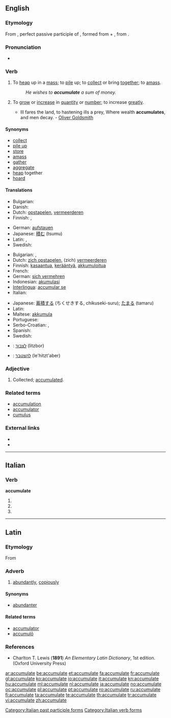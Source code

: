==English==

===Etymology===
From {{etyl|la}} {{term|accumulatus|accumulātus||lang=la}}, perfect passive participle of {{term|accumulo|accumulō|amass, pile up|lang=la}}, formed from {{term|ad-||to, towards, at|lang=la}} + {{term|cumulo|cumulō|heap|lang=la}}, from {{term|cumulus||heap|lang=la}}.

===Pronunciation===
* {{IPA|/əˈkjuːmjʊˌleɪt/}}

===Verb===
{{en-verb|accumulat|ing}}

# {{transitive}} To [[heap]] up in a [[mass]]; to [[pile]] up; to [[collect]] or bring [[together]]; to [[amass]].
#: ''He wishes to '''accumulate''' a sum of money.''
# {{intransitive}} To [[grow]] or [[increase]] in [[quantity]] or [[number]]; to increase [[greatly]].
#* Ill fares the land, to hastening ills a prey, Where wealth '''accumulates''', and men decay. - [[w:Oliver Goldsmith|Oliver Goldsmith]]

====Synonyms====
* [[collect]]
* [[pile up]]
* [[store]]
* [[amass]]
* [[gather]]
* [[aggregate]]
* [[heap]] together
* [[hoard]]

====Translations====
{{trans-top|to pile up}}
* Bulgarian: {{t|bg|натрупвам}}
* Danish: {{t+|da|akkumulere}}
* Dutch: [[opstapelen]], [[vermeerderen]]
* Finnish: {{t+|fi|kasata}}, {{t+|fi|kerätä}}
{{trans-mid}}
* German: [[aufstauen]]
* Japanese: [[積む]] (tsumu)
* Latin: {{t-|la|accumulo|alt=accumulō}},  {{t-|la|cumulo|alt=cumulō}}
* Swedish: {{t|sv|ackumelera}}
{{trans-bottom}}

{{trans-top|to grow in number}}
* Bulgarian: {{t|bg|събирам се}},  {{t|bg|увеличавам се}}
* Dutch: [[zich opstapelen]], (zich) [[vermeerderen]]
* Finnish: [[kasaantua]], [[kerääntyä]], [[akkumuloitua]]
* French: {{t+|fr|accumuler}}
* German: [[sich vermehren]]
* Indonesian: [[akumulasi]]
* [[Interlingua]]: [[accumular se]]
* Italian: {{t-|it|accumularsi}}
{{trans-mid}}
* Japanese: [[蓄積する]] (ちくせきする, chikuseki-suru); [[たまる]] (tamaru)
* Latin: {{t-|la|accumulo|alt=accumulō}}
* Maltese: [[akkumula]]
* Portuguese: {{t+|pt|acumular}}
* Serbo-Croatian: {{tø|sh|akumulirati|xs=Serbo-Croatian}},  {{tø|sh|nakupljati|xs=Serbo-Croatian}}
* Spanish: {{t-|es|acumularse}}
* Swedish: {{t|sv|ackumuleras}}
{{trans-bottom}}

{{checktrans-top}}
* {{ttbc|Hebrew}}: [[לצבור]] (litzbor)
* {{ttbc|Hebrew}}: [[להצטבר]] (le'hitzt'aber)
{{checktrans-bottom}}

===Adjective===
{{en-adj|-}}

# {{rare}} Collected; [[accumulated]].

===Related terms===
* [[accumulation]]
* [[accumulator]]
* [[cumulus]]

===External links===
* {{R:Webster 1913}}
* {{R:Century 1911}}

----

==Italian==

===Verb===
'''accumulate'''

# {{form of|[[second-person|Second-person]] [[plural]] [[present tense]]|[[accumulare#Italian|accumulare]]|lang=Italian}}
# {{form of|Second-person plural [[imperative]]|accumulare#Italian|accumulare|lang=Italian}}
# {{form of|[[feminine|Feminine]] plural|[[accumulato]]}}

[[Category:Italian past participle forms]]
[[Category:Italian verb forms]]

----

==Latin==

===Etymology===
From {{term|accumulo|accumulō|amass, pile up|lang=la}}

===Adverb===
{{la-adv|accumulat|accumulāt|e}}

# [[abundantly]], [[copiously]]

====Synonyms====
* [[abundanter]]

====Related terms====
* [[accumulator#Latin|accumulator]]
* [[accumulo#Latin|accumulō]]

===References===
* Charlton T. Lewis ('''1891''') ''An Elementary Latin Dictionary'', 1st edition. (Oxford University Press)

[[ar:accumulate]]
[[be:accumulate]]
[[et:accumulate]]
[[fa:accumulate]]
[[fr:accumulate]]
[[gl:accumulate]]
[[ko:accumulate]]
[[io:accumulate]]
[[it:accumulate]]
[[kn:accumulate]]
[[hu:accumulate]]
[[ml:accumulate]]
[[nl:accumulate]]
[[ja:accumulate]]
[[no:accumulate]]
[[oc:accumulate]]
[[pl:accumulate]]
[[pt:accumulate]]
[[ro:accumulate]]
[[ru:accumulate]]
[[fi:accumulate]]
[[ta:accumulate]]
[[te:accumulate]]
[[th:accumulate]]
[[tr:accumulate]]
[[vi:accumulate]]
[[zh:accumulate]]